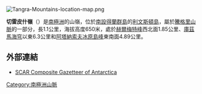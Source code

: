 {{no footnotes|time=2013-10-29T03:58:51+00:00}}
[[Image:Tangra-Mountains-location-map.png|thumb]]
{{coord|62|38|24.4|S|60|02|15|W|display=title}}

'''切雷皮什嶺'''（{{lang-en|Cherepish Ridge}}）是[[南極洲|南極洲]]的山嶺，位於[[南設得蘭群島|南設得蘭群島]]的[[利文斯頓島|利文斯頓島]]，屬於[[騰格里山脈|騰格里山脈]]的一部分，長1.1公里，海拔高度650米，處於[[赫爾梅特峰|赫爾梅特峰]]西北面1.85公里、[[庫茲馬海穹|庫茲馬海穹]]以東6.3公里和[[阿塔納索夫冰原島峰|阿塔納索夫冰原島峰]]東南面4.89公里。

==外部連結==
* [http://data.aad.gov.au/aadc/gaz/scar/ SCAR Composite Gazetteer of Antarctica]{{WebCite|url=https://www.webcitation.org/5ug2CfC7m?url=http://data.aad.gov.au/aadc/gaz/scar/ |date=20101202140255 |dateformat=iso }}

{{Antarctica-geo-stub}}
[[Category:南極洲山脈|Category:南極洲山脈]]